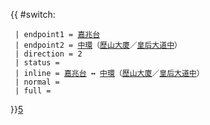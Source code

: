 {{ #switch: {{{format|}}}
  | endpoint1 = [[嘉兆台]]
  | endpoint2 = [[中環]]（[[歷山大廈]]／[[皇后大道中]]）
  | direction = 2
  | status =
  | inline = [[嘉兆台]] ↔ [[中環]]（[[歷山大廈]]／[[皇后大道中]]）
  | normal =
  | full =
}}<noinclude>[[category:港島居民巴士路線模板|5]]</noinclude>
